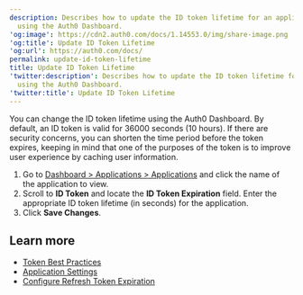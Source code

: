 ```yaml
---
description: Describes how to update the ID token lifetime for an application
  using the Auth0 Dashboard.
'og:image': https://cdn2.auth0.com/docs/1.14553.0/img/share-image.png
'og:title': Update ID Token Lifetime
'og:url': https://auth0.com/docs/
permalink: update-id-token-lifetime
title: Update ID Token Lifetime
'twitter:description': Describes how to update the ID token lifetime for an application
  using the Auth0 Dashboard.
'twitter:title': Update ID Token Lifetime
---
```

You can change the <Tooltip tip="ID Token: Credential meant for the client itself, rather than for accessing a resource." cta="View Glossary" href="/docs/glossary?term=ID+token">ID token</Tooltip> lifetime using the <Tooltip tip="ID Token: Credential meant for the client itself, rather than for accessing a resource." cta="View Glossary" href="/docs/glossary?term=Auth0+Dashboard">Auth0 Dashboard</Tooltip>. By default, an ID token is valid for 36000 seconds (10 hours). If there are security concerns, you can shorten the time period before the token expires, keeping in mind that one of the purposes of the token is to improve user experience by caching user information.

1. Go to [Dashboard > Applications > Applications](https://manage.auth0.com/#/applications) and click the name of the application to view.
2. Scroll to **ID Token** and locate the **ID Token Expiration** field. Enter the appropriate ID token lifetime (in seconds) for the application.
3. Click **Save Changes**.

## Learn more

* [Token Best Practices](/docs/secure/tokens/token-best-practices)
* [Application Settings](/docs/get-started/applications/application-settings)
* [Configure Refresh Token Expiration](/docs/secure/tokens/refresh-tokens/configure-refresh-token-expiration)